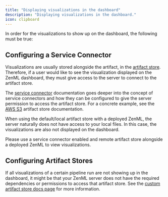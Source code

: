 ```yaml
---
title: "Displaying visualizations in the dashboard"
description: "Displaying visualizations in the dashboard."
icon: clipboard
---
```


In order for the visualizations to show up on the dashboard, the following must be true:

## Configuring a Service Connector

Visualizations are usually stored alongside the artifact, in the [artifact store](/v/0.70.0/versions/0.66.0/stack-components/artifact-stores). Therefore, if a user would like to see the visualization displayed on the ZenML dashboard, they must give access to the server to connect to the artifact store.

The [service connector](/v/0.70.0/versions/0.66.0/how-to/auth-management) documentation goes deeper into the concept of service connectors and how they can be configured to give the server permission to access the artifact store. For a concrete example, see the [AWS S3](/v/0.70.0/versions/0.66.0/stack-components/artifact-stores/s3) artifact store documentation.

<Info>
When using the default/local artifact store with a deployed ZenML, the server naturally does not have access to your local files. In this case, the visualizations are also not displayed on the dashboard.

Please use a service connector enabled and remote artifact store alongside a deployed ZenML to view visualizations.
</Info>

## Configuring Artifact Stores

If all visualizations of a certain pipeline run are not showing up in the dashboard, it might be that your ZenML server does not have the required dependencies or permissions to access that artifact store. See the [custom artifact store docs page](/v/0.70.0/versions/0.66.0/stack-components/artifact-stores/custom#enabling-artifact-visualizations-with-custom-artifact-stores) for more information.
